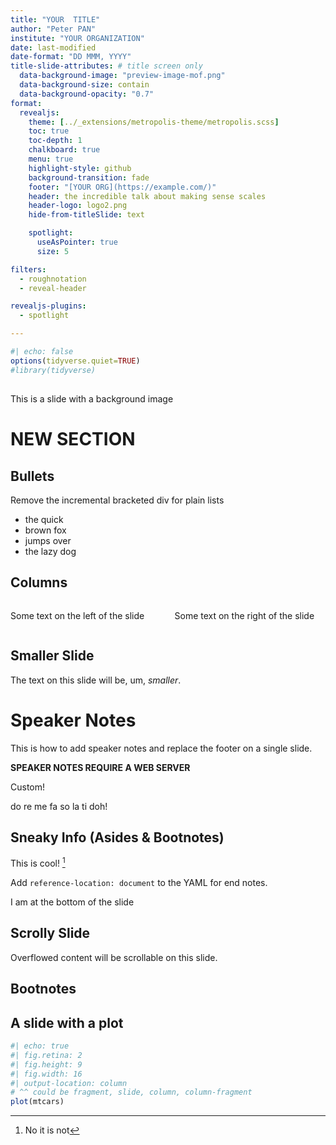 ```yaml
---
title: "YOUR  TITLE"
author: "Peter PAN"
institute: "YOUR ORGANIZATION"
date: last-modified
date-format: "DD MMM, YYYY"
title-slide-attributes: # title screen only
  data-background-image: "preview-image-mof.png"
  data-background-size: contain
  data-background-opacity: "0.7"
format:
  revealjs:
    theme: [../_extensions/metropolis-theme/metropolis.scss]
    toc: true
    toc-depth: 1
    chalkboard: true
    menu: true
    highlight-style: github
    background-transition: fade
    footer: "[YOUR ORG](https://example.com/)"
    header: the incredible talk about making sense scales
    header-logo: logo2.png
    hide-from-titleSlide: text

    spotlight:
      useAsPointer: true
      size: 5

filters:
  - roughnotation
  - reveal-header

revealjs-plugins:
  - spotlight

---
```


```r
#| echo: false
options(tidyverse.quiet=TRUE)
#library(tidyverse)
```

## { background-image="preview-image-mof.png" background-opacity="0.7" background-size="contain"  } 
::: header

This is a slide with a background image

:::


# NEW SECTION 

## Bullets 

Remove the incremental  bracketed div for plain lists

::: {.incremental}
- the quick
- brown fox
- jumps over
- the lazy dog
:::

## Columns

:::: {.columns}

::: {.column width="50%"}
Some text on the left of the slide
:::

::: {.column width="50%"}
Some text on the right of the slide
:::

::::

## Smaller Slide {.smaller}

The text on this slide will be, um, _smaller_.

# Speaker Notes

This is how to add speaker notes and replace the footer on a single slide.

**SPEAKER NOTES REQUIRE A WEB SERVER**

::: footer
Custom!
:::

::: {.notes}
do re me fa so la ti doh!
:::

## Sneaky Info (Asides & Bootnotes) 

This is cool! ^[No it is not] 

Add `reference-location: document` to the YAML for end notes.

::: aside
I am at the bottom of the slide
:::

## Scrolly Slide {.scrollable}

Overflowed content will be scrollable on this slide.

## Bootnotes

## A slide with a plot

```r
#| echo: true
#| fig.retina: 2
#| fig.height: 9
#| fig.width: 16
#| output-location: column
# ^^ could be fragment, slide, column, column-fragment
plot(mtcars)
```

